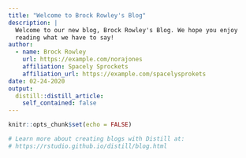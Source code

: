 ```yaml
---
title: "Welcome to Brock Rowley's Blog"
description: |
  Welcome to our new blog, Brock Rowley's Blog. We hope you enjoy 
  reading what we have to say!
author:
  - name: Brock Rowley 
    url: https://example.com/norajones
    affiliation: Spacely Sprockets
    affiliation_url: https://example.com/spacelysprokets
date: 02-24-2020
output:
  distill::distill_article:
    self_contained: false
---
```


```r
knitr::opts_chunk$set(echo = FALSE)

# Learn more about creating blogs with Distill at:
# https://rstudio.github.io/distill/blog.html

```



